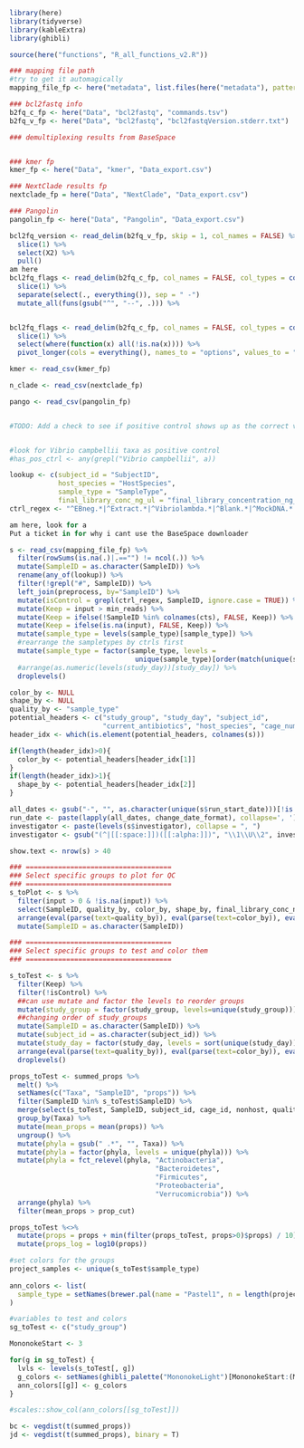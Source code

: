 
```r
library(here)
library(tidyverse)
library(kableExtra)
library(ghibli)

```

```r

source(here("functions", "R_all_functions_v2.R"))

```


```r

### mapping file path
#try to get it automagically
mapping_file_fp <- here("metadata", list.files(here("metadata"), pattern = ".tsv|.csv"))

### bcl2fastq info
b2fq_c_fp <- here("Data", "bcl2fastq", "commands.tsv")
b2fq_v_fp <- here("Data", "bcl2fastq", "bcl2fastqVersion.stderr.txt")

### demultiplexing results from BaseSpace


### kmer fp
kmer_fp <- here("Data", "kmer", "Data_export.csv")

### NextClade results fp
nextclade_fp = here("Data", "NextClade", "Data_export.csv")

### Pangolin
pangolin_fp <- here("Data", "Pangolin", "Data_export.csv")


```

```r

bcl2fq_version <- read_delim(b2fq_v_fp, skip = 1, col_names = FALSE) %>%
  slice(1) %>%
  select(X2) %>%
  pull()
am here
bcl2fq_flags <- read_delim(b2fq_c_fp, col_names = FALSE, col_types = cols(.default = "c"), delim = "--") %>%
  slice(1) %>%
  separate(select(., everything()), sep = " -")
  mutate_all(funs(gsub("^", "--", .))) %>%


bcl2fq_flags <- read_delim(b2fq_c_fp, col_names = FALSE, col_types = cols(.default = "c"), delim = " ") %>%
  slice(1) %>%
  select(where(function(x) all(!is.na(x)))) %>%
  pivot_longer(cols = everything(), names_to = "options", values_to = "flags")

```

```r

kmer <- read_csv(kmer_fp)

n_clade <- read_csv(nextclade_fp)

pango <- read_csv(pangolin_fp)


#TODO: Add a check to see if positive control shows up as the correct variant


#look for Vibrio campbellii taxa as positive control
#has_pos_ctrl <- any(grepl("Vibrio campbellii", a))


```

```r
lookup <- c(subject_id = "SubjectID",
            host_species = "HostSpecies",
            sample_type = "SampleType",
            final_library_conc_ng_ul = "final_library_concentration_ng_ul")
ctrl_regex <- "^EBneg.*|^Extract.*|^Vibriolambda.*|^Blank.*|^MockDNA.*|^DNAfreewater.*|^Geneblock.*|^Emptywell"

am here, look for a 
Put a ticket in for why i cant use the BaseSpace downloader

s <- read_csv(mapping_file_fp) %>%
  filter(rowSums(is.na(.)|.=="") != ncol(.)) %>%
  mutate(SampleID = as.character(SampleID)) %>%
  rename(any_of(lookup)) %>%
  filter(!grepl("#", SampleID)) %>%
  left_join(preprocess, by="SampleID") %>%
  mutate(isControl = grepl(ctrl_regex, SampleID, ignore.case = TRUE)) %>%
  mutate(Keep = input > min_reads) %>%
  mutate(Keep = ifelse(!SampleID %in% colnames(cts), FALSE, Keep)) %>%
  mutate(Keep = ifelse(is.na(input), FALSE, Keep)) %>%
  mutate(sample_type = levels(sample_type)[sample_type]) %>%
  #rearrange the sampletypes by ctrls first
  mutate(sample_type = factor(sample_type, levels =
                               unique(sample_type)[order(match(unique(sample_type), unique(sample_type)[grepl(ctrl_regex, gsub("-| ", "", unique(sample_type)), ignore.case = TRUE)]))])) %>%
  #arrange(as.numeric(levels(study_day))[study_day]) %>%
  droplevels()

color_by <- NULL
shape_by <- NULL
quality_by <- "sample_type"
potential_headers <- c("study_group", "study_day", "subject_id",
                       "current_antibiotics", "host_species", "cage_number") #pick 2
header_idx <- which(is.element(potential_headers, colnames(s)))

if(length(header_idx)>0){
  color_by <- potential_headers[header_idx[1]]
}
if(length(header_idx)>1){
  shape_by <- potential_headers[header_idx[2]]
}

all_dates <- gsub("-", "", as.character(unique(s$run_start_date)))[!is.na(unique(s$run_start_date))]
run_date <- paste(lapply(all_dates, change_date_format), collapse=', ')
investigator <- paste(levels(s$investigator), collapse = ", ")
investigator <- gsub("(^|[[:space:]])([[:alpha:]])", "\\1\\U\\2", investigator, perl=TRUE)

show.text <- nrow(s) > 40
```


```r
### ====================================
### Select specific groups to plot for QC
### ====================================
s_toPlot <- s %>%
  filter(input > 0 & !is.na(input)) %>%
  select(SampleID, quality_by, color_by, shape_by, final_library_conc_ng_ul, Keep, isControl) %>%
  arrange(eval(parse(text=quality_by)), eval(parse(text=color_by)), eval(parse(text=shape_by))) %>%
  mutate(SampleID = as.character(SampleID))

```

```r
### ====================================
### Select specific groups to test and color them
### ====================================

s_toTest <- s %>%
  filter(Keep) %>%
  filter(!isControl) %>%
  ##can use mutate and factor the levels to reorder groups
  mutate(study_group = factor(study_group, levels=unique(study_group))) %>%     
  ##changing order of study_groups
  mutate(SampleID = as.character(SampleID)) %>%
  mutate(subject_id = as.character(subject_id)) %>%
  mutate(study_day = factor(study_day, levels = sort(unique(study_day)))) %>%
  arrange(eval(parse(text=quality_by)), eval(parse(text=color_by)), eval(parse(text=shape_by))) %>%
  droplevels()

props_toTest <- summed_props %>%
  melt() %>%
  setNames(c("Taxa", "SampleID", "props")) %>%
  filter(SampleID %in% s_toTest$SampleID) %>%
  merge(select(s_toTest, SampleID, subject_id, cage_id, nonhost, quality_by, color_by, shape_by), by="SampleID", all.y = TRUE) %>%
  group_by(Taxa) %>%
  mutate(mean_props = mean(props)) %>%
  ungroup() %>%
  mutate(phyla = gsub(" .*", "", Taxa)) %>%
  mutate(phyla = factor(phyla, levels = unique(phyla))) %>%
  mutate(phyla = fct_relevel(phyla, "Actinobacteria",
                                    "Bacteroidetes",
                                    "Firmicutes",
                                    "Proteobacteria",
                                    "Verrucomicrobia")) %>%
  arrange(phyla) %>%
  filter(mean_props > prop_cut)

props_toTest %<>%
  mutate(props = props + min(filter(props_toTest, props>0)$props) / 10) %>%
  mutate(props_log = log10(props))

#set colors for the groups
project_samples <- unique(s_toTest$sample_type)
  
ann_colors <- list(
  sample_type = setNames(brewer.pal(name = "Pastel1", n = length(project_samples)), project_samples)
)

#variables to test and colors
sg_toTest <- c("study_group")

MononokeStart <- 3

for(g in sg_toTest) {
  lvls <- levels(s_toTest[, g])
  g_colors <- setNames(ghibli_palette("MononokeLight")[MononokeStart:(MononokeStart-1+length(lvls))], lvls)
  ann_colors[[g]] <- g_colors
}

#scales::show_col(ann_colors[[sg_toTest]])

```


```r

bc <- vegdist(t(summed_props))
jd <- vegdist(t(summed_props), binary = T)

```

```r
```
